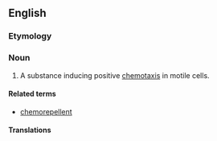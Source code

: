 ==English==

===Etymology===

{{prefix|chemo|attractant}}

===Noun===
{{en-noun}}
{{wikipedia}}

# A substance inducing positive [[chemotaxis]] in motile cells.

====Related terms====
* [[chemorepellent]]

====Translations====
{{trans-top|substance inducing chemotaxis}}
{{trans-mid}}
{{trans-bottom}}